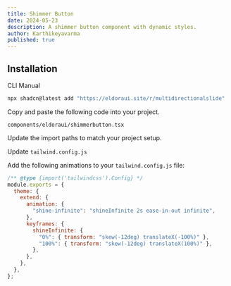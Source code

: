 ```yaml
---
title: Shimmer Button
date: 2024-05-23
description: A shimmer button component with dynamic styles.
author: Karthikeyavarma
published: true
---
```


<ComponentPreview name="shimmerdemo" />

## Installation

<Tabs defaultValue="cli">

<TabsList>
  <TabsTrigger value="cli">CLI</TabsTrigger>
  <TabsTrigger value="manual">Manual</TabsTrigger>
</TabsList>
<TabsContent value="cli">

```bash
npx shadcn@latest add "https://eldoraui.site/r/multidirectionalslide"
```

</TabsContent>

<TabsContent value="manual">


<Steps>

<Step>Copy and paste the following code into your project.</Step>

`components/eldoraui/shimmerbutton.tsx`

<ComponentSource name="shimmerbutton" />

<Step>Update the import paths to match your project setup.</Step>

<Step>Update `tailwind.config.js`</Step>

Add the following animations to your `tailwind.config.js` file:

```js title="tailwind.config.js" {5-13}
/** @type {import('tailwindcss').Config} */
module.exports = {
  theme: {
    extend: {
      animation: {
        "shine-infinite": "shineInfinite 2s ease-in-out infinite",
      },
      keyframes: {
        shineInfinite: {
          "0%": { transform: "skew(-12deg) translateX(-100%)" },
          "100%": { transform: "skew(-12deg) translateX(100%)" },
        },
      },
    },
  },
};
```

</Steps>

</TabsContent>

</Tabs>


